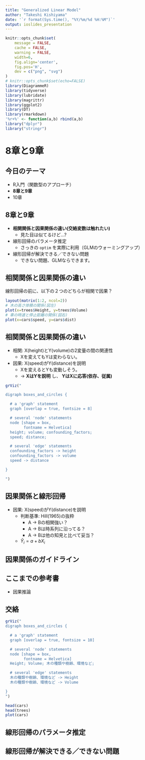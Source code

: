 ```yaml
---
title: "Generalized Linear Model"
author: "Takeshi Kishiyama"
date: '`r format(Sys.time(), "%Y/%m/%d %H:%M")`'
output: ioslides_presentation
---
```


```r
knitr::opts_chunk$set(
    message = FALSE,
    cache = FALSE,
    warning = FALSE,
    width=6,
    fig.align='center',
    fig.pos='H',
    dev = c("png", "svg")
)
# knitr::opts_chunk$set(echo=FALSE)
library(DiagrammeR)
library(tidyverse)
library(lubridate)
library(magrittr)
library(ggplot2)
library(DT)
library(rmarkdown)
'%r+%' <- function(a,b) rbind(a,b)
library("dplyr")
library("stringr")
```

# **8章と9章**

## 今日のテーマ

* R入門（関数型のアプローチ）
* **8章と9章**
* 10章
    
## 8章と9章

* **相関関係と因果関係の違い(交絡変数は触れたい)**
    * 見た目は似てるけど...?
* 線形回帰のパラメータ推定
    * さっきの `optim` を実際に利用（GLMのウォーミングアップ）
* 線形回帰が解決できる／できない問題
    * できない問題、GLMならできます。

## 相関関係と因果関係の違い

線形回帰の前に、以下の２つのどちらが相関で因果？

```r
layout(matrix(1:2, ncol=2)) 
# 木の高さ体積の関係(図左)
plot(x=trees$Height, y=trees$Volume)
# 車の時速と停止距離の関係(図右)
plot(x=cars$speed, y=cars$dist)
```

## 相関関係と因果関係の違い

* 相関: X(height)とY(volume)の2変量の間の関連性
    * Xを変えてもYは変わらない。
* 因果: X(speed)がY(distance)を説明
    * Xを変えるとYも変動しそう。
    * $\to$ **XはYを説明** し、 **YはXに応答(依存、従属)**

```r
grViz("

digraph boxes_and_circles {

  # a 'graph' statement
  graph [overlap = true, fontsize = 8]

  # several 'node' statements
  node [shape = box,
        fontname = Helvetica]
  height; volume; confounding_factors;
  speed; distance;

  # several 'edge' statements
  confounding_factors -> height
  confounding_factors -> volume
  speed -> distance

}

")
```

## 因果関係と線形回帰

* 因果: X(speed)がY(distance)を説明
    * 判断基準: Hill(1965)の抜粋
        * A $\to$ Bの相関強い？ 
        * A $\to$ Bは時系列に沿ってる？
        * A $\to$ Bは他の知見と比べて妥当？
    * $\hat{Y}_i = a + b X_i$

## 因果関係のガイドライン


## ここまでの参考書

* 因果推論

## 交絡

```r
grViz("
digraph boxes_and_circles {

  # a 'graph' statement
  graph [overlap = true, fontsize = 10]

  # several 'node' statements
  node [shape = box,
        fontname = Helvetica]
  Height; Volume; 木の種類や樹齢、環境など;

  # several 'edge' statements
  木の種類や樹齢、環境など -> Height
  木の種類や樹齢、環境など -> Volume

}
")
```


```r
head(cars)
head(trees)
plot(cars)
```

## 線形回帰のパラメータ推定

## 線形回帰が解決できる／できない問題
